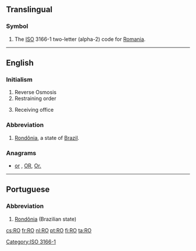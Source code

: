 {{also|Appendix:Variations of "ro"}}
==Translingual==

===Symbol===
{{head|mul|symbol}}
# The [[ISO]] 3166-1 two-letter (alpha-2) code for [[Romania]].

[[Category:ISO 3166-1]]
----

==English==

===Initialism===
{{rfc-header|Initialism}}
{{head|en|initialism}}

# Reverse Osmosis
# Restraining order
# {{context|postal}} Receiving office  

===Abbreviation===
{{rfc-header|Abbreviation}}
{{head|en|abbreviation}}

# [[Rondônia]], a state of [[Brazil]].

===Anagrams===
* [[or#English|or]] , [[OR#English|OR]], [[Or.#English|Or.]]

----

==Portuguese==

===Abbreviation===
{{rfc-header|Abbreviation}}
{{head|pt|abbreviation}}

# [[Rondônia]] (Brazilian state)

[[cs:RO]]
[[fr:RO]]
[[nl:RO]]
[[pt:RO]]
[[fi:RO]]
[[ta:RO]]